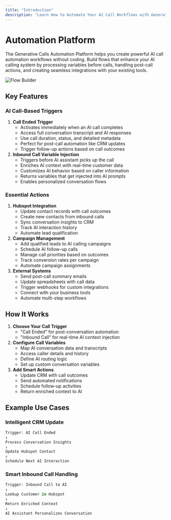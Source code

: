```yaml
---
title: "Introduction"
description: "Learn How to Automate Your AI Call Workflows with Generative Calls"
---
```


# Automation Platform

The Generative Calls Automation Platform helps you create powerful AI call automation workflows without coding. Build flows that enhance your AI calling system by processing variables before calls, handling post-call actions, and creating seamless integrations with your existing tools.

![Flow Builder](/resources/visual-builder.gif)

## Key Features

### AI Call-Based Triggers

1. **Call Ended Trigger**
   - Activates immediately when an AI call completes
   - Access full conversation transcript and AI responses
   - Use call duration, status, and detailed metadata
   - Perfect for post-call automation like CRM updates
   - Trigger follow-up actions based on call outcomes
2. **Inbound Call Variable Injection**
   - Triggers before AI assistant picks up the call
   - Enriches AI context with real-time customer data
   - Customizes AI behavior based on caller information
   - Returns variables that get injected into AI prompts
   - Enables personalized conversation flows

### Essential Actions

1. **Hubspot Integration**
   - Update contact records with call outcomes
   - Create new contacts from inbound calls
   - Sync conversation insights to CRM
   - Track AI interaction history
   - Automate lead qualification
2. **Campaign Management**
   - Add qualified leads to AI calling campaigns
   - Schedule AI follow-up calls
   - Manage call priorities based on outcomes
   - Track conversion rates per campaign
   - Automate campaign assignments
3. **External Systems**
   - Send post-call summary emails
   - Update spreadsheets with call data
   - Trigger webhooks for custom integrations
   - Connect with your business tools
   - Automate multi-step workflows

## How It Works

1. **Choose Your Call Trigger**
   - "Call Ended" for post-conversation automation
   - "Inbound Call" for real-time AI context injection
2. **Configure Call Variables**
   - Map AI conversation data and transcripts
   - Access caller details and history
   - Define AI routing logic
   - Set up custom conversation variables
3. **Add Smart Actions**
   - Update CRM with call outcomes
   - Send automated notifications
   - Schedule follow-up activities
   - Return enriched context to AI

## Example Use Cases

### Intelligent CRM Update

```javascript
Trigger: AI Call Ended
↓
Process Conversation Insights
↓
Update Hubspot Contact
↓
Schedule Next AI Interaction
```

### Smart Inbound Call Handling

```javascript
Trigger: Inbound Call to AI
↓
Lookup Customer in Hubspot
↓
Return Enriched Context
↓
AI Assistant Personalizes Conversation
```